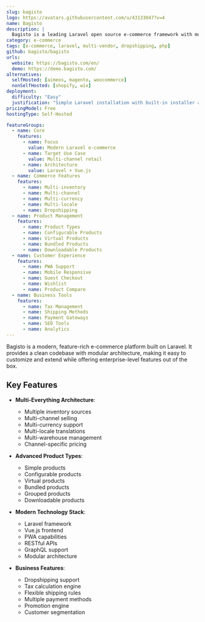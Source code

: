 ```yaml
---
slug: bagisto
logo: https://avatars.githubusercontent.com/u/43133047?v=4
name: Bagisto
description: |
  Bagisto is a leading Laravel open source e-commerce framework with multi-inventory sources, taxation, localization, dropshipping and more exciting features.
category: e-commerce
tags: [e-commerce, laravel, multi-vendor, dropshipping, php]
github: bagisto/bagisto
urls:
  website: https://bagisto.com/en/
  demo: https://demo.bagisto.com/
alternatives:
  selfHosted: [aimeos, magento, woocommerce]
  nonSelfHosted: [shopify, wix]
deployment:
  difficulty: "Easy"
  justification: "Simple Laravel installation with built-in installer and clear documentation."
pricingModel: Free
hostingType: Self-Hosted

featureGroups:
  - name: Core
    features:
      - name: Focus
        value: Modern Laravel e-commerce
      - name: Target Use Case
        value: Multi-channel retail
      - name: Architecture
        value: Laravel + Vue.js
  - name: Commerce Features
    features:
      - name: Multi-inventory
      - name: Multi-channel
      - name: Multi-currency
      - name: Multi-locale
      - name: Dropshipping
  - name: Product Management
    features:
      - name: Product Types
      - name: Configurable Products
      - name: Virtual Products
      - name: Bundled Products
      - name: Downloadable Products
  - name: Customer Experience
    features:
      - name: PWA Support
      - name: Mobile Responsive
      - name: Guest Checkout
      - name: Wishlist
      - name: Product Compare
  - name: Business Tools
    features:
      - name: Tax Management
      - name: Shipping Methods
      - name: Payment Gateways
      - name: SEO Tools
      - name: Analytics
---
```


Bagisto is a modern, feature-rich e-commerce platform built on Laravel. It provides a clean codebase with modular architecture, making it easy to customize and extend while offering enterprise-level features out of the box.

## Key Features

- **Multi-Everything Architecture**:

  - Multiple inventory sources
  - Multi-channel selling
  - Multi-currency support
  - Multi-locale translations
  - Multi-warehouse management
  - Channel-specific pricing

- **Advanced Product Types**:

  - Simple products
  - Configurable products
  - Virtual products
  - Bundled products
  - Grouped products
  - Downloadable products

- **Modern Technology Stack**:

  - Laravel framework
  - Vue.js frontend
  - PWA capabilities
  - RESTful APIs
  - GraphQL support
  - Modular architecture

- **Business Features**:
  - Dropshipping support
  - Tax calculation engine
  - Flexible shipping rules
  - Multiple payment methods
  - Promotion engine
  - Customer segmentation
